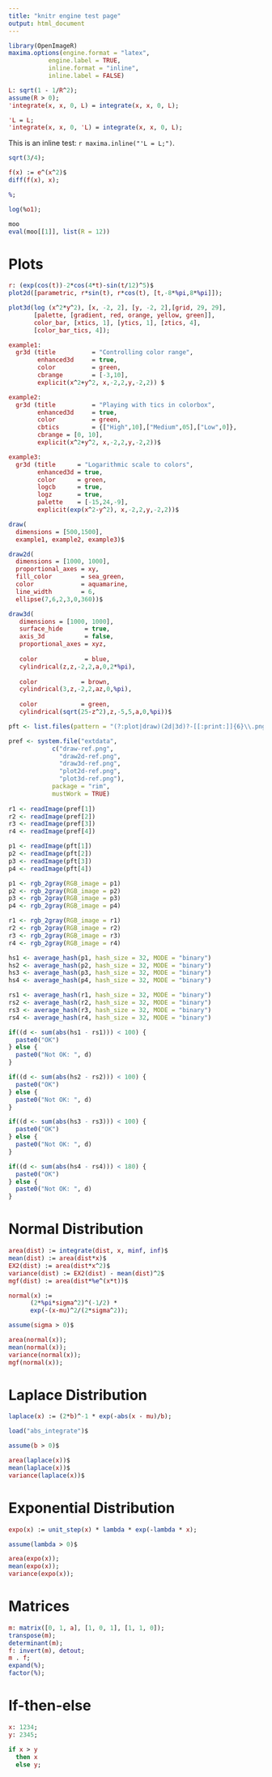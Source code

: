 ```yaml
---
title: "knitr engine test page"
output: html_document
---
```


```r
library(OpenImageR)
maxima.options(engine.format = "latex", 
	       engine.label = TRUE,
	       inline.format = "inline", 
	       inline.label = FALSE)
```

```maxima
L: sqrt(1 - 1/R^2);
assume(R > 0);
'integrate(x, x, 0, L) = integrate(x, x, 0, L);
```

```maxima
'L = L;
'integrate(x, x, 0, 'L) = integrate(x, x, 0, L);
```

This is an inline test: `r maxima.inline("'L = L;")`.


```maxima
sqrt(3/4);
```

```maxima
f(x) := e^(x^2)$
diff(f(x), x);
```

```maxima
%;
```

```maxima
log(%o1);
```

```r
moo
eval(moo[[1]], list(R = 12))
```

# Plots

```maxima
r: (exp(cos(t))-2*cos(4*t)-sin(t/12)^5)$
plot2d([parametric, r*sin(t), r*cos(t), [t,-8*%pi,8*%pi]]);
```

```maxima
plot3d(log (x^2*y^2), [x, -2, 2], [y, -2, 2],[grid, 29, 29],
       [palette, [gradient, red, orange, yellow, green]],
       color_bar, [xtics, 1], [ytics, 1], [ztics, 4],
       [color_bar_tics, 4]);
```

```maxima
example1:
  gr3d (title          = "Controlling color range",
        enhanced3d     = true,
        color          = green,
        cbrange        = [-3,10],
        explicit(x^2+y^2, x,-2,2,y,-2,2)) $

example2:
  gr3d (title          = "Playing with tics in colorbox",
        enhanced3d     = true,
        color          = green,
        cbtics         = {["High",10],["Medium",05],["Low",0]},
        cbrange = [0, 10],
        explicit(x^2+y^2, x,-2,2,y,-2,2))$

example3:
  gr3d (title      = "Logarithmic scale to colors",
        enhanced3d = true,
        color      = green,
        logcb      = true,
        logz       = true,
        palette    = [-15,24,-9],
        explicit(exp(x^2-y^2), x,-2,2,y,-2,2))$

draw(
  dimensions = [500,1500],
  example1, example2, example3)$
```

```maxima
draw2d(
  dimensions = [1000, 1000],
  proportional_axes = xy,
  fill_color        = sea_green,
  color             = aquamarine,
  line_width        = 6,
  ellipse(7,6,2,3,0,360))$
``` 

```maxima
draw3d(
   dimensions = [1000, 1000],
   surface_hide      = true,
   axis_3d           = false,
   proportional_axes = xyz,
 
   color             = blue,
   cylindrical(z,z,-2,2,a,0,2*%pi), 
 
   color            = brown,
   cylindrical(3,z,-2,2,az,0,%pi),
 
   color            = green,
   cylindrical(sqrt(25-z^2),z,-5,5,a,0,%pi))$
```


```r
pft <- list.files(pattern = "(?:plot|draw)(2d|3d)?-[[:print:]]{6}\\.png", full.names = TRUE)

pref <- system.file("extdata", 
		    c("draw-ref.png",
		      "draw2d-ref.png", 
		      "draw3d-ref.png", 
		      "plot2d-ref.png", 
		      "plot3d-ref.png"), 
		    package = "rim", 
		    mustWork = TRUE)
 
r1 <- readImage(pref[1])
r2 <- readImage(pref[2])
r3 <- readImage(pref[3])
r4 <- readImage(pref[4])

p1 <- readImage(pft[1])
p2 <- readImage(pft[2])
p3 <- readImage(pft[3])
p4 <- readImage(pft[4])

p1 <- rgb_2gray(RGB_image = p1)
p2 <- rgb_2gray(RGB_image = p2)
p3 <- rgb_2gray(RGB_image = p3)
p4 <- rgb_2gray(RGB_image = p4)

r1 <- rgb_2gray(RGB_image = r1)
r2 <- rgb_2gray(RGB_image = r2)
r3 <- rgb_2gray(RGB_image = r3)
r4 <- rgb_2gray(RGB_image = r4)

hs1 <- average_hash(p1, hash_size = 32, MODE = "binary")
hs2 <- average_hash(p2, hash_size = 32, MODE = "binary")
hs3 <- average_hash(p3, hash_size = 32, MODE = "binary")
hs4 <- average_hash(p4, hash_size = 32, MODE = "binary")

rs1 <- average_hash(r1, hash_size = 32, MODE = "binary")
rs2 <- average_hash(r2, hash_size = 32, MODE = "binary")
rs3 <- average_hash(r3, hash_size = 32, MODE = "binary")
rs4 <- average_hash(r4, hash_size = 32, MODE = "binary")

if((d <- sum(abs(hs1 - rs1))) < 100) {
  paste0("OK")
} else {
  paste0("Not OK: ", d)
}

if((d <- sum(abs(hs2 - rs2))) < 100) {
  paste0("OK")
} else {
  paste0("Not OK: ", d)
}

if((d <- sum(abs(hs3 - rs3))) < 100) {
  paste0("OK")
} else {
  paste0("Not OK: ", d)
}

if((d <- sum(abs(hs4 - rs4))) < 180) {
  paste0("OK")
} else {
  paste0("Not OK: ", d)
}
```

# Normal Distribution

```maxima
area(dist) := integrate(dist, x, minf, inf)$
mean(dist) := area(dist*x)$
EX2(dist) := area(dist*x^2)$
variance(dist) := EX2(dist) - mean(dist)^2$
mgf(dist) := area(dist*%e^(x*t))$
```

```maxima
normal(x) := 
      (2*%pi*sigma^2)^(-1/2) * 
      exp(-(x-mu)^2/(2*sigma^2));

assume(sigma > 0)$

area(normal(x));
mean(normal(x));
variance(normal(x));
mgf(normal(x));
```

# Laplace Distribution

```maxima
laplace(x) := (2*b)^-1 * exp(-abs(x - mu)/b);

load("abs_integrate")$

assume(b > 0)$

area(laplace(x))$
mean(laplace(x))$
variance(laplace(x))$
```

# Exponential Distribution

```maxima
expo(x) := unit_step(x) * lambda * exp(-lambda * x);

assume(lambda > 0)$

area(expo(x));
mean(expo(x));
variance(expo(x));
```

# Matrices

```maxima
m: matrix([0, 1, a], [1, 0, 1], [1, 1, 0]);
transpose(m);
determinant(m);
f: invert(m), detout;
m . f;
expand(%);
factor(%);
```

# If-then-else

```maxima
x: 1234;
y: 2345;
```

```maxima
if x > y
  then x
  else y;
```
